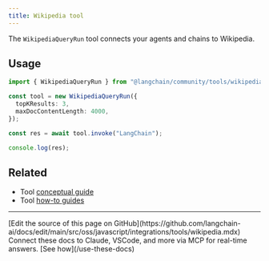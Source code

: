 ```yaml
---
title: Wikipedia tool
---
```


The `WikipediaQueryRun` tool connects your agents and chains to Wikipedia.

## Usage

```typescript
import { WikipediaQueryRun } from "@langchain/community/tools/wikipedia_query_run";

const tool = new WikipediaQueryRun({
  topKResults: 3,
  maxDocContentLength: 4000,
});

const res = await tool.invoke("LangChain");

console.log(res);
```

## Related

- Tool [conceptual guide](/oss/javascript/langchain/tools)
- Tool [how-to guides](/oss/javascript/langchain/tools)

---

<Callout icon="pen-to-square" iconType="regular">
    [Edit the source of this page on GitHub](https://github.com/langchain-ai/docs/edit/main/src/oss/javascript/integrations/tools/wikipedia.mdx)
</Callout>
<Tip icon="terminal" iconType="regular">
    Connect these docs to Claude, VSCode, and more via MCP for    real-time answers. [See how](/use-these-docs)
</Tip>
